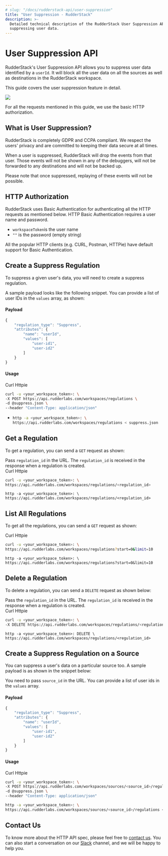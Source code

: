 ```yaml
---
# slug: "/docs/rudderstack-api/user-suppression"
title: "User Suppression - RudderStack"
description: >-
  Detailed technical description of the RudderStack User Suppression API for
  suppressing user data.
---
```


# User Suppression API

RudderStack's User Suppression API allows you to suppress user data identified by a `userId`. It will block all the user data on all the sources as well as destinations in the RudderStack workspace.

This guide covers the user suppression feature in detail.

![](https://img.shields.io/static/v1?label=PLAN&message=ENTERPRISE&color=blueviolet&style=for-the-badge)

<div class="infoBlock">
For all the requests mentioned in this guide, we use the basic HTTP authorization.

</div>

## What is User Suppression?

RudderStack is completely GDPR and CCPA compliant. We respect the users' privacy and are committed to keeping their data secure at all times.

When a user is suppressed, RudderStack will drop the events from that user. Those events will not be shown in any of the debuggers, will not be forwarded to any destinations and will not be backed up.

<div class="warningBlock">
Please note that once suppressed, replaying of these events will not be possible.

</div>

## HTTP Authorization

RudderStack uses Basic Authentication for authenticating all the HTTP requests as mentioned below. HTTP Basic Authentication requires a user name and password.

<div class="successBlock">
  <ul>
    <li>
      <code class="inline-code">workspaceToken</code>is the user name
    </li>
    <li>
      <code class="inline-code">""</code> is the password (empty string)
    </li>
  </ul>
</div>

All the popular HTTP clients \(e.g. CURL, Postman, HTTPie\) have default support for Basic Authentication.

## Create a Suppress Regulation

To suppress a given user's data, you will need to create a suppress regulation.

A sample payload looks like the following snippet. You can provide a list of user IDs in the `values` array, as shown:

#### Payload


```javascript title="suppress.json"
{
    "regulation_type": "Suppress",
    "attributes": {
        "name": "userId",
        "values": [
            "user-id1",
            "user-id2"
        ]
    }
}
```

#### Usage

<!--{% tabs %}
{% tab title="curl" %}

```bash
curl -u <your_workspace_token>: \
-X POST https://api.rudderlabs.com/workspaces/regulations \
-d @suppress.json \
--header "Content-Type: application/json"
```

{% endtab %}

{% tab title="httpie" %}

```bash
http -a <your_workspace_token>: \
https://api.rudderlabs.com/workspaces/regulations < suppress.json
```

{% endtab %}
{% endtabs %} -->

<Tabs>
  <TabList>
    <Tab>Curl</Tab>
    <Tab>Httpie</Tab>
  </TabList>
    <TabPanels>
      <TabPanel>
<span> 

```bash
curl -u <your_workspace_token>: \
-X POST https://api.rudderlabs.com/workspaces/regulations \
-d @suppress.json \
--header "Content-Type: application/json"
```
</span>
      </TabPanel>
      <TabPanel>
        <ul>
<li>

```bash
http -a <your_workspace_token>: \
https://api.rudderlabs.com/workspaces/regulations < suppress.json
```
</li>
</ul>
      </TabPanel>
    </TabPanels>
</Tabs>

## Get a Regulation

To get a regulation, you can send a `GET` request as shown:

<div class="infoBlock">
Pass <code class="inline-code">regulation_id</code> in the URL. The <code class="inline-code">regulation_id</code> is received in the response when a regulation is created.

</div>

<!--{% tabs %}
{% tab title="curl" %}

```bash
curl -u <your_workspace_token>: \
https://api.rudderlabs.com/workspaces/regulations/<regulation_id>
```

{% endtab %}

{% tab title="httpie" %}

```
http -a <your_workspace_token>: \
https://api.rudderlabs.com/workspaces/regulations/<regulation_id>
```

{% endtab %}
{% endtabs %} -->

<Tabs>
  <TabList>
    <Tab>Curl</Tab>
    <Tab>Httpie</Tab>
  </TabList>
    <TabPanels>
      <TabPanel>
<span>  

```bash
curl -u <your_workspace_token>: \
https://api.rudderlabs.com/workspaces/regulations/<regulation_id>
```
</span>
      </TabPanel>
      <TabPanel>
<span> 

```
http -a <your_workspace_token>: \
https://api.rudderlabs.com/workspaces/regulations/<regulation_id>
```
</span>
      </TabPanel>
    </TabPanels>
</Tabs>


## List All Regulations

To get all the regulations, you can send a `GET` request as shown:

<!--{% tabs %}
{% tab title="curl" %}

```bash
curl -u <your_workspace_token>: \
https://api.rudderlabs.com/workspaces/regulations?start=0&limit=10
```

{% endtab %}

{% tab title="httpie" %}

```
http -a <your_workspace_token>: \
https://api.rudderlabs.com/workspaces/regulations?start=0&limit=10
```

{% endtab %}
{% endtabs %} -->

<Tabs>
  <TabList>
    <Tab>Curl</Tab>
    <Tab>Httpie</Tab>
  </TabList>
    <TabPanels>
      <TabPanel>
<span>

```bash
curl -u <your_workspace_token>: \
https://api.rudderlabs.com/workspaces/regulations?start=0&limit=10
```
</span>
      </TabPanel>
      <TabPanel>
<span>

```
http -a <your_workspace_token>: \
https://api.rudderlabs.com/workspaces/regulations?start=0&limit=10
```
</span>
      </TabPanel>
    </TabPanels>
</Tabs>

## Delete a Regulation

To delete a regulation, you can send a `DELETE` request as shown below:

<div class="infoBlock">
Pass the <code class="inline-code">regulation_id</code> in the URL. The <code class="inline-code">regulation_id</code> is received in the response when a regulation is created.

</div>

<!--{% tabs %}
{% tab title="curl" %}

```bash
curl -u <your_workspace_token>: \
-X DELETE https://api.rudderlabs.com/workspaces/regulations/<regulation_id>
```

{% endtab %}

{% tab title="httpie" %}

```
http -a <your_workspace_token>: DELETE \
https://api.rudderlabs.com/workspaces/regulations/<regulation_id>
```

{% endtab %}
{% endtabs %} -->

<Tabs>
  <TabList>
    <Tab>Curl</Tab>
    <Tab>Httpie</Tab>
  </TabList>
    <TabPanels>
      <TabPanel>
<span>

```bash
curl -u <your_workspace_token>: \
-X DELETE https://api.rudderlabs.com/workspaces/regulations/<regulation_id>
```
</span>
      </TabPanel>
      <TabPanel>
<span>

```
http -a <your_workspace_token>: DELETE \
https://api.rudderlabs.com/workspaces/regulations/<regulation_id>
```
</span>
      </TabPanel>
    </TabPanels>
</Tabs>

## Create a Suppress Regulation on a Source

You can suppress a user's data on a particular source too. A sample payload is as shown in the snippet below:

<div class="infoBlock">
You need to pass <code class="inline-code">source_id</code> in the URL. You can provide a list of user ids in the <code class="inline-code">values</code> array.

</div>

#### Payload


```javascript title="suppress.json"
{
    "regulation_type": "Suppress",
    "attributes": {
        "name": "userId",
        "values": [
            "user-id1",
            "user-id2"
        ]
    }
}
```


#### Usage

<!--{% tabs %}
{% tab title="curl" %}

```bash
curl -u <your_workspace_token>: \
-X POST https://api.rudderlabs.com/workspaces/sources/<source_id>/regulations \
-d @suppress.json \
--header "Content-Type: application/json"
```

{% endtab %}

{% tab title="httpie" %}

```bash
http -a <your_workspace_token>: \
https://api.rudderlabs.com/workspaces/sources/<source_id>/regulations < suppress.json
```

{% endtab %}
{% endtabs %} -->

<Tabs>
  <TabList>
    <Tab>Curl</Tab>
    <Tab>Httpie</Tab>
  </TabList>
    <TabPanels>
      <TabPanel>
<span>

```bash
curl -u <your_workspace_token>: \
-X POST https://api.rudderlabs.com/workspaces/sources/<source_id>/regulations \
-d @suppress.json \
--header "Content-Type: application/json"
```
</span>
      </TabPanel>
      <TabPanel>
<span>

```bash
http -a <your_workspace_token>: \
https://api.rudderlabs.com/workspaces/sources/<source_id>/regulations < suppress.json
```
</span>
      </TabPanel>
    </TabPanels>
</Tabs>

## Contact Us

To know more about the HTTP API spec, please feel free to [contact us](mailto:%20docs@rudderstack.com). You can also start a conversation on our [Slack](https://resources.rudderstack.com/join-rudderstack-slack) channel, and we will be happy to help you.
